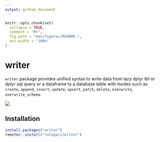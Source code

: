 ```yaml
---
output: github_document
---
```


<!-- README.md is generated from README.Rmd. Please edit that file -->

```r
knitr::opts_chunk$set(
  collapse = TRUE,
  comment = "#>",
  fig.path = "man/figures/README-",
  out.width = "100%"
)
```

# writer

<!-- badges: start -->
<!-- badges: end -->

`writer` package provides unified syntax to write data from lazy dplyr tbl or
dplyr sql query or a dataframe to a database table with modes such as `create`, `append`, `insert`, `update`, `upsert`, `patch`, `delete`, `overwrite`, `overwrite_schema`.



![](man/figures/writer_without_bg.png)

## Installation

``` r
install.packages("writer")
remotes::install("talegari/writer")
```

